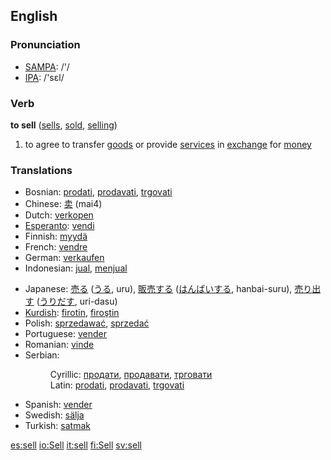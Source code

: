 ==English==
=== Pronunciation ===
*[[w:SAMPA|SAMPA]]: /'/
*[[w:IPA|IPA]]: /'sεl/

=== Verb ===
'''to sell''' ([[sells]], [[sold]], [[selling]])
# to agree to transfer [[good]]s or provide [[service]]s in [[exchange]] for [[money]]

===Translations===
{{top}}
*Bosnian: [[prodati]], [[prodavati]], [[trgovati]]
*Chinese: [[卖]] (mai4)
*Dutch: [[verkopen]]
*[[Esperanto]]: [[vendi]]
*Finnish: [[myydä]]
*French: [[vendre]]
*German: [[verkaufen]]
*Indonesian: [[jual]], [[jual|menjual]]
{{mid}}
*Japanese: [[売る]] ([[うる]], uru), [[販売]]する ([[はんばい]]する, hanbai-suru), [[売り出す]] ([[うりだす]], uri-dasu)
*[[Kurdish]]: [[firotin]], [[firoştin]]
*Polish: [[sprzedawać]], [[sprzedać]] 
*Portuguese: [[vender]]
*Romanian: [[vinde]]
*Serbian:
*:Cyrillic: [[продати]], [[продавати]], [[трговати]]
*:Latin: [[prodati]], [[prodavati]], [[trgovati]]
*Spanish: [[vender]]
*Swedish: [[sälja]]
*Turkish: [[satmak]]


{{bottom}}

{{EDS|sell}}

[[es:sell]]
[[io:Sell]]
[[it:sell]]
[[fi:Sell]]
[[sv:sell]]
